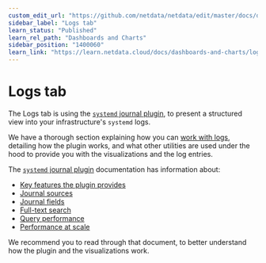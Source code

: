 ```yaml
---
custom_edit_url: "https://github.com/netdata/netdata/edit/master/docs/dashboards-and-charts/logs-tab.md"
sidebar_label: "Logs tab"
learn_status: "Published"
learn_rel_path: "Dashboards and Charts"
sidebar_position: "1400060"
learn_link: "https://learn.netdata.cloud/docs/dashboards-and-charts/logs-tab"
---
```


# Logs tab

The Logs tab is using the [`systemd` journal plugin](/docs/logs/systemd-journal-logs/systemd-journal-plugin-reference), to present a structured view into your infrastructure's `systemd` logs.

We have a thorough section explaining how you can [work with logs](https://github.com/netdata/netdata/blob/master/docs/category-overview-pages/working-with-logs.md), detailing how the plugin works, and what other utilities are used under the hood to provide you with the visualizations and the log entries.

The [`systemd` journal plugin](/docs/logs/systemd-journal-logs/systemd-journal-plugin-reference) documentation has information about:

- [Key features the plugin provides](/docs/logs/systemd-journal-logs/systemd-journal-plugin-reference#key-features)
- [Journal sources](/docs/logs/systemd-journal-logs/systemd-journal-plugin-reference#journal-sources)
- [Journal fields](/docs/logs/systemd-journal-logs/systemd-journal-plugin-reference#journal-fields)
- [Full-text search](/docs/logs/systemd-journal-logs/systemd-journal-plugin-reference#full-text-search)
- [Query performance](/docs/logs/systemd-journal-logs/systemd-journal-plugin-reference#query-performance)
- [Performance at scale](/docs/logs/systemd-journal-logs/systemd-journal-plugin-reference#performance-at-scale)

We recommend you to read through that document, to better understand how the plugin and the visualizations work.
